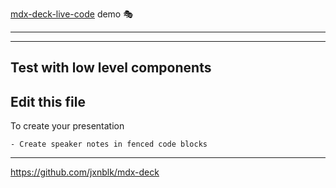 

<Head>
  <title>mdx-deck-live-code demo</title>
</Head>

[mdx-deck-live-code](https://github.com/jreinhold/mdx-deck-live-code) demo 🎭

---


<LiveCode title="Basic Usage of The <LiveCode /> Component"/>

---


Test with low level components
<LiveProvider code="<h2>🙋🏻‍♂️ 🌎</h2>">
	<LiveError/>
	<LivePreview/>
	<LiveEditor/>
</LiveProvider>
---

## Edit this file

To create your presentation

```notes
- Create speaker notes in fenced code blocks
```

---

<https://github.com/jxnblk/mdx-deck>
